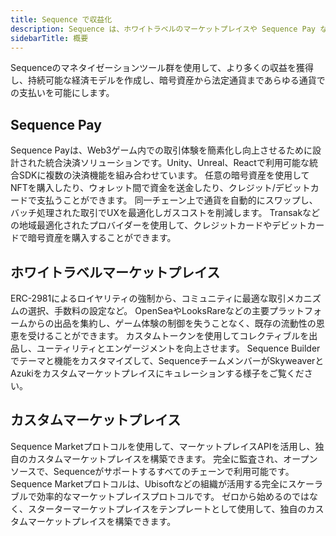 ```yaml
---
title: Sequence で収益化
description: Sequence は、ホワイトラベルのマーケットプレイスや Sequence Pay など、ブロックチェーン対応ゲームの収益化のための様々なオプションを提供します。
sidebarTitle: 概要
---
```


Sequenceのマネタイゼーションツール群を使用して、より多くの収益を獲得し、持続可能な経済モデルを作成し、暗号資産から法定通貨まであらゆる通貨での支払いを可能にします。

## Sequence Pay

<CardGroup cols={2}>
  <Card title="Overview" icon="cart-plus" href="/solutions/payments/overview">
    Sequence Payは、Web3ゲーム内での取引体験を簡素化し向上させるために設計された統合決済ソリューションです。Unity、Unreal、Reactで利用可能な統合SDKに複数の決済機能を組み合わせています。
  </Card>

  <Card title="Checkout" icon="credit-card" href="/sdk/web/guides/checkout">
    任意の暗号資産を使用してNFTを購入したり、ウォレット間で資金を送金したり、クレジット/デビットカードで支払うことができます。
  </Card>

  <Card title="Smart Swaps" icon="right-left" href="/sdk/web/guides/smart-swaps">
    同一チェーン上で通貨を自動的にスワップし、バッチ処理された取引でUXを最適化しガスコストを削減します。
  </Card>

  <Card title="Fiat On-Ramp" icon="money-bill-wave" href="/sdk/web/guides/on-ramp">
    Transakなどの地域最適化されたプロバイダーを使用して、クレジットカードやデビットカードで暗号資産を購入することができます。
  </Card>
</CardGroup>

## ホワイトラベルマーケットプレイス

<CardGroup cols={2}>
  <Card title="Enforce Royalties" icon="store" href="/solutions/marketplaces/white-label-marketplace/overview">
    ERC-2981によるロイヤリティの強制から、コミュニティに最適な取引メカニズムの選択、手数料の設定など。
  </Card>

  <Card title="Aggregate Listings" icon="layer-group" href="/solutions/marketplaces/white-label-marketplace/guide/">
    OpenSeaやLooksRareなどの主要プラットフォームからの出品を集約し、ゲーム体験の制御を失うことなく、既存の流動性の恩恵を受けることができます。
  </Card>

  <Card title="Leverage your Custom Token" icon="coins" href="/solutions/marketplaces/white-label-marketplace/guide/">
    カスタムトークンを使用してコレクティブルを出品し、ユーティリティとエンゲージメントを向上させます。
  </Card>

  <Card title="Video Walkthrough" icon="video" href="/solutions/marketplaces/white-label-marketplace/video-walkthrough/">
    Sequence Builderでテーマと機能をカスタマイズして、SequenceチームメンバーがSkyweaverとAzukiをカスタムマーケットプレイスにキュレーションする様子をご覧ください。
  </Card>
</CardGroup>

## カスタムマーケットプレイス

<CardGroup cols={2}>
  <Card title="Marketplace APIs" icon="hammer" href="/api-references/marketplace/endpoints">
    Sequence Marketプロトコルを使用して、マーケットプレイスAPIを活用し、独自のカスタムマーケットプレイスを構築できます。
  </Card>

  <Card title="Sequence Market Protocol" icon="code-branch" href="https://github.com/0xsequence/marketplace-contracts/tree/master">
    完全に監査され、オープンソースで、Sequenceがサポートするすべてのチェーンで利用可能です。Sequence Marketプロトコルは、Ubisoftなどの組織が活用する完全にスケーラブルで効率的なマーケットプレイスプロトコルです。
  </Card>

  <Card title="Starter Marketplace" icon="rocket" href="/solutions/marketplaces/custom-marketplace/starter">
    ゼロから始めるのではなく、スターターマーケットプレイスをテンプレートとして使用して、独自のカスタムマーケットプレイスを構築できます。
  </Card>
</CardGroup>
